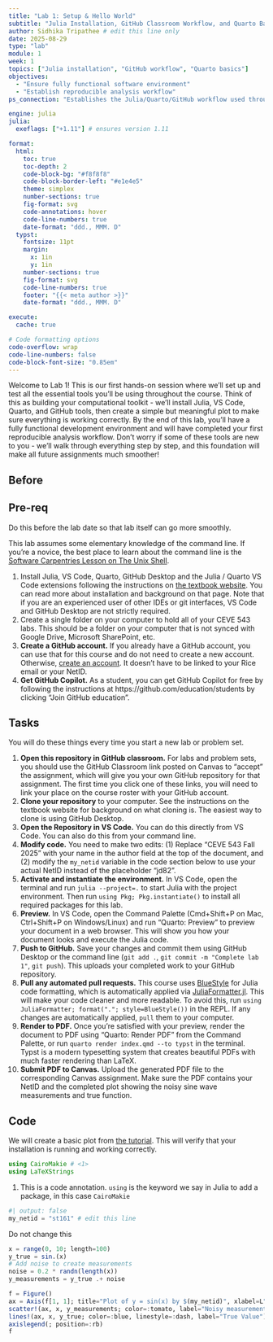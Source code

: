 ```yaml
---
title: "Lab 1: Setup & Hello World"
subtitle: "Julia Installation, GitHub Classroom Workflow, and Quarto Basics"
author: Sidhika Tripathee # edit this line only
date: 2025-08-29
type: "lab"
module: 1
week: 1
topics: ["Julia installation", "GitHub workflow", "Quarto basics"]
objectives:
  - "Ensure fully functional software environment"
  - "Establish reproducible analysis workflow"
ps_connection: "Establishes the Julia/Quarto/GitHub workflow used throughout PS1"

engine: julia
julia:
  exeflags: ["+1.11"] # ensures version 1.11

format:
  html:
    toc: true
    toc-depth: 2
    code-block-bg: "#f8f8f8"
    code-block-border-left: "#e1e4e5"
    theme: simplex
    number-sections: true
    fig-format: svg
    code-annotations: hover
    code-line-numbers: true
    date-format: "ddd., MMM. D"
  typst:
    fontsize: 11pt
    margin: 
      x: 1in
      y: 1in
    number-sections: true
    fig-format: svg
    code-line-numbers: true
    footer: "{{< meta author >}}"
    date-format: "ddd., MMM. D"

execute: 
  cache: true

# Code formatting options
code-overflow: wrap
code-line-numbers: false
code-block-font-size: "0.85em"
---
```


Welcome to Lab 1! This is our first hands-on session where we'll set up and test all the essential tools you'll be using throughout the course. Think of this as building your computational toolkit - we'll install Julia, VS Code, Quarto, and GitHub tools, then create a simple but meaningful plot to make sure everything is working correctly. By the end of this lab, you'll have a fully functional development environment and will have completed your first reproducible analysis workflow. Don't worry if some of these tools are new to you - we'll walk through everything step by step, and this foundation will make all future assignments much smoother!

## Before

::: {.callout-important}
## Pre-req

Do this before the lab date so that lab itself can go more smoothly.
:::

This lab assumes some elementary knowledge of the command line.
If you're a novice, the best place to learn about the command line is the [Software Carpentries Lesson on The Unix Shell](https://swcarpentry.github.io/shell-novice/).

1. Install Julia, VS Code, Quarto, GitHub Desktop and the Julia / Quarto VS Code extensions following the instructions on [the textbook website](https://dossgollin-lab.github.io/climate-risk-management-reference/chapters/appendices/software.html). You can read more about installation and background on that page. Note that if you are an experienced user of other IDEs or git interfaces, VS Code and GitHub Desktop are not strictly required.
1. Create a single folder on your computer to hold all of your CEVE 543 labs. This should be a folder on your computer that is not synced with Google Drive, Microsoft SharePoint, etc.
1. **Create a GitHub account.** If you already have a GitHub account, you can use that for this course and do not need to create a new account.
Otherwise, [create an account](https://github.com/join). It doesn't have to be linked to your Rice email or your NetID.
1. **Get GitHub Copilot.** As a student, you can get GitHub Copilot for free by following the instructions at https://github.com/education/students by clicking "Join GitHub education".


## Tasks

You will do these things every time you start a new lab or problem set.

1. **Open this repository in GitHub classroom.** For labs and problem sets, you should use the GitHub Classroom link posted on Canvas to "accept" the assignment, which will give you your own GitHub repository for that assignment. The first time you click one of these links, you will need to link your place on the course roster with your GitHub account.
1. **Clone your repository** to your computer. See the instructions on the textbook website for background on what cloning is. The easiest way to clone is using GitHub Desktop.
1. **Open the Repository in VS Code.** You can do this directly from VS Code. You can also do this from your command line.
1. **Modify code.** You need to make two edits: (1) Replace "CEVE 543 Fall 2025" with your name in the author field at the top of the document, and (2) modify the `my_netid` variable in the code section below to use your actual NetID instead of the placeholder "jd82".
1. **Activate and instantiate the environment.** In VS Code, open the terminal and run `julia --project=.` to start Julia with the project environment. Then run `using Pkg; Pkg.instantiate()` to install all required packages for this lab.
1. **Preview.** In VS Code, open the Command Palette (Cmd+Shift+P on Mac, Ctrl+Shift+P on Windows/Linux) and run "Quarto: Preview" to preview your document in a web browser. This will show you how your document looks and execute the Julia code.
1. **Push to GitHub.** Save your changes and commit them using GitHub Desktop or the command line (`git add .`, `git commit -m "Complete lab 1"`, `git push`). This uploads your completed work to your GitHub repository.
1. **Pull any automated pull requests.**  This course uses [BlueStyle](https://github.com/invenia/BlueStyle) for Julia code formatting, which is automatically applied via [JuliaFormatter.jl](https://domluna.github.io/JuliaFormatter.jl/stable/). This will make your code cleaner and more readable. To avoid this, run `using JuliaFormatter; format("."; style=BlueStyle())` in the REPL. If any changes are automatically applied, `pull` them to your computer.
1. **Render to PDF.** Once you're satisfied with your preview, render the document to PDF using "Quarto: Render PDF" from the Command Palette, or run `quarto render index.qmd --to typst` in the terminal. Typst is a modern typesetting system that creates beautiful PDFs with much faster rendering than LaTeX.
1. **Submit PDF to Canvas.** Upload the generated PDF file to the corresponding Canvas assignment. Make sure the PDF contains your NetID and the completed plot showing the noisy sine wave measurements and true function.

## Code

We will create a basic plot from [the tutorial](https://docs.makie.org/dev/tutorials/getting-started).
This will verify that your installation is running and working correctly.

```julia
using CairoMakie # <1>
using LaTeXStrings
```

1. This is a code annotation. `using` is the keyword we say in Julia to add a package, in this case `CairoMakie`

```julia
#| output: false
my_netid = "st161" # edit this line
```

Do not change this

```julia
x = range(0, 10; length=100)
y_true = sin.(x)
# Add noise to create measurements
noise = 0.2 * randn(length(x))
y_measurements = y_true .+ noise

f = Figure()
ax = Axis(f[1, 1]; title="Plot of y = sin(x) by $(my_netid)", xlabel=L"$x$", ylabel=L"$y$")
scatter!(ax, x, y_measurements; color=:tomato, label="Noisy measurements")
lines!(ax, x, y_true; color=:blue, linestyle=:dash, label="True Value")
axislegend(; position=:rb)
f
```
